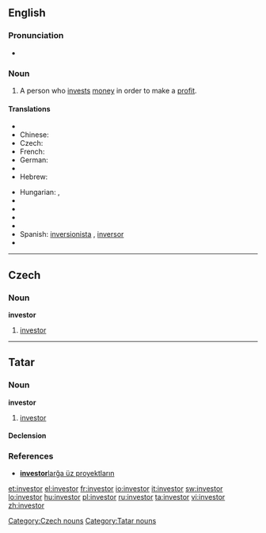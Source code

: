 {{also|Investor}}
==English==

===Pronunciation===
* {{rhymes|ɛstə(r)}}

===Noun===
{{en-noun}}

# A person who [[invest]]s [[money]] in order to make a [[profit]].

====Translations====
{{trans-top|person who invests money in order to make a profit}}
* {{trreq|Arabic}}
* Chinese: {{zh-tsp|投資者|投资者|tóuzīzhě}}
* Czech: {{t-|cs|investor|m}}
* French: {{t+|fr|investisseur}}
* German: {{t+|de|Investor|m}}
* {{trreq|Greek}}
* Hebrew: {{t-|he|משקיע|m|tr=mashkia|sc=Hebr}}
{{trans-mid}}
* Hungarian: {{t+|hu|befektető}},  {{t|hu|beruházó}}
* {{trreq|Italian}}
* {{trreq|Japanese}}
* {{trreq|Korean}}
* {{trreq|Portuguese}}
* Spanish: [[inversionista]] {{m}} {{italbrac|Latin America}}, [[inversor]] {{m}} {{italbrac|Argentina|Spain}}
* {{trreq|Vietnamese}}
{{trans-bottom}}

----

==Czech==

===Noun===
'''investor''' {{m}}

# [[#English|investor]]

[[Category:Czech nouns]]

----

==Tatar==

===Noun===
'''investor'''

# [[investor#english|investor]]

====Declension====
{{tt-latin-noun|nıñ|ğa|nı|da|dan}}

===References===
* [http://www2.azatliq.org/news/local/tb/archives/2006/10/23.ASP#537891  '''investor'''larğa üz proyektların]

[[Category:Tatar nouns]]

[[et:investor]]
[[el:investor]]
[[fr:investor]]
[[io:investor]]
[[it:investor]]
[[sw:investor]]
[[lo:investor]]
[[hu:investor]]
[[pl:investor]]
[[ru:investor]]
[[ta:investor]]
[[vi:investor]]
[[zh:investor]]